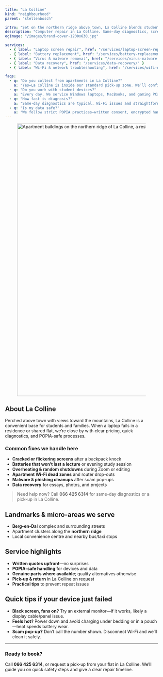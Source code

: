 ```yaml
---
title: "La Colline"
kind: "neighbourhood"
parent: "stellenbosch"

intro: "Set on the northern ridge above town, La Colline blends student flats with family homes—ideal for fast, POPIA-safe laptop and PC repairs with pick-up."
description: "Computer repair in La Colline. Same-day diagnostics, screen & battery swaps, malware cleanup, data recovery, and Wi-Fi fixes for apartments on the ridge."
ogImage: "/images/brand-cover-1200x630.jpg"

services:
  - { label: "Laptop screen repair", href: "/services/laptop-screen-replacement/" }
  - { label: "Battery replacement", href: "/services/battery-replacement/" }
  - { label: "Virus & malware removal", href: "/services/virus-malware-removal/" }
  - { label: "Data recovery", href: "/services/data-recovery/" }
  - { label: "Wi-Fi & network troubleshooting", href: "/services/wifi-network-troubleshooting/" }

faqs:
  - q: "Do you collect from apartments in La Colline?"
    a: "Yes—La Colline is inside our standard pick-up zone. We’ll confirm access/parking and arrange a time that suits you."
  - q: "Do you work with student devices?"
    a: "Every day. We service Windows laptops, MacBooks, and gaming PCs—with careful data handling for assignments and projects."
  - q: "How fast is diagnosis?"
    a: "Same-day diagnostics are typical. Wi-Fi issues and straightforward cleanups are often resolved the same day."
  - q: "Is my data safe?"
    a: "We follow strict POPIA practices—written consent, encrypted handling, and no copies unless you approve."
---
```


<div class="not-prose mt-3">
  <figure class="overflow-hidden rounded-2xl border border-white/10 shadow-sm">
    <img
      src="/images/locations/stellenbosch/la-colline-stellenbosch-digissential-locations.webp"
      alt="Apartment buildings on the northern ridge of La Colline, a residential area we serve."
      width="1600"
      height="900"
      loading="eager"
      fetchpriority="high"
      sizes="100vw"
      class="block w-full h-[38vh] sm:h-[44vh] md:h-[50vh] lg:h-[56vh] object-cover object-center"
    />
  </figure>
</div>

## About La Colline

Perched above town with views toward the mountains, La Colline is a convenient base for students and families. When a laptop fails in a residence or shared flat, we’re close by with clear pricing, quick diagnostics, and POPIA-safe processes.

### Common fixes we handle here

- **Cracked or flickering screens** after a backpack knock  
- **Batteries that won’t last a lecture** or evening study session  
- **Overheating & random shutdowns** during Zoom or editing  
- **Apartment Wi-Fi dead zones** and router drop-outs  
- **Malware & phishing cleanups** after scam pop-ups  
- **Data recovery** for essays, photos, and projects

> Need help now? Call **066 425 6314** for same-day diagnostics or a pick-up in La Colline.

## Landmarks & micro-areas we serve

- **Berg-en-Dal** complex and surrounding streets  
- Apartment clusters along the **northern ridge**  
- Local convenience centre and nearby bus/taxi stops

## Service highlights

- **Written quotes upfront**—no surprises  
- **POPIA-safe handling** for devices and data  
- **Genuine parts where available**; quality alternatives otherwise  
- **Pick-up & return** in La Colline on request  
- **Practical tips** to prevent repeat issues

## Quick tips if your device just failed

- **Black screen, fans on?** Try an external monitor—if it works, likely a display cable/panel issue.  
- **Feels hot?** Power down and avoid charging under bedding or in a pouch—heat speeds battery wear.  
- **Scam pop-up?** Don’t call the number shown. Disconnect Wi-Fi and we’ll clean it safely.

---

### Ready to book?

Call **066 425 6314**, or request a pick-up from your flat in La Colline. We’ll guide you on quick safety steps and give a clear repair timeline.
